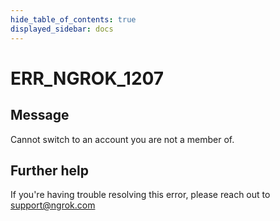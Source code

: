 ```yaml
---
hide_table_of_contents: true
displayed_sidebar: docs
---
```



# ERR_NGROK_1207

## Message

Cannot switch to an account you are not a member of.

<ErrorDetails error="err_ngrok_1207" />

## Further help

If you're having trouble resolving this error, please reach out to [support@ngrok.com](mailto:support@ngrok.com?subject=Help%20with%20ERR_NGROK_1207)
